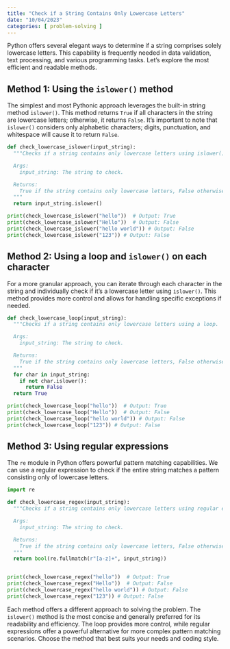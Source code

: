 ```yaml
---
title: "Check if a String Contains Only Lowercase Letters"
date: "10/04/2023"
categories: [ problem-solving ]
---
```



Python offers several elegant ways to determine if a string comprises solely lowercase letters. This capability is frequently needed in data validation, text processing, and various programming tasks.  Let's explore the most efficient and readable methods.

## Method 1: Using the `islower()` method

The simplest and most Pythonic approach leverages the built-in string method `islower()`. This method returns `True` if all characters in the string are lowercase letters; otherwise, it returns `False`.  It's important to note that `islower()` considers only alphabetic characters; digits, punctuation, and whitespace will cause it to return `False`.

```python
def check_lowercase_islower(input_string):
  """Checks if a string contains only lowercase letters using islower().

  Args:
    input_string: The string to check.

  Returns:
    True if the string contains only lowercase letters, False otherwise.
  """
  return input_string.islower()

print(check_lowercase_islower("hello"))  # Output: True
print(check_lowercase_islower("Hello"))  # Output: False
print(check_lowercase_islower("hello world")) # Output: False
print(check_lowercase_islower("123")) # Output: False
```

## Method 2: Using a loop and `islower()` on each character

For a more granular approach, you can iterate through each character in the string and individually check if it's a lowercase letter using `islower()`. This method provides more control and allows for handling specific exceptions if needed.

```python
def check_lowercase_loop(input_string):
  """Checks if a string contains only lowercase letters using a loop.

  Args:
    input_string: The string to check.

  Returns:
    True if the string contains only lowercase letters, False otherwise.
  """
  for char in input_string:
    if not char.islower():
      return False
  return True

print(check_lowercase_loop("hello"))  # Output: True
print(check_lowercase_loop("Hello"))  # Output: False
print(check_lowercase_loop("hello world")) # Output: False
print(check_lowercase_loop("123")) # Output: False

```

## Method 3: Using regular expressions

The `re` module in Python offers powerful pattern matching capabilities.  We can use a regular expression to check if the entire string matches a pattern consisting only of lowercase letters.

```python
import re

def check_lowercase_regex(input_string):
  """Checks if a string contains only lowercase letters using regular expressions.

  Args:
    input_string: The string to check.

  Returns:
    True if the string contains only lowercase letters, False otherwise.
  """
  return bool(re.fullmatch(r"[a-z]+", input_string))


print(check_lowercase_regex("hello"))  # Output: True
print(check_lowercase_regex("Hello"))  # Output: False
print(check_lowercase_regex("hello world")) # Output: False
print(check_lowercase_regex("123")) # Output: False
```

Each method offers a different approach to solving the problem. The `islower()` method is the most concise and generally preferred for its readability and efficiency. The loop provides more control, while regular expressions offer a powerful alternative for more complex pattern matching scenarios.  Choose the method that best suits your needs and coding style.


